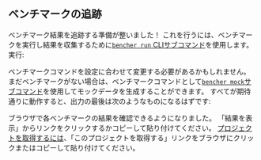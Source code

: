 
## ベンチマークの追跡

ベンチマーク結果を追跡する準備が整いました！
これを行うには、ベンチマークを実行し結果を収集するために[`bencher run` CLIサブコマンド][bencher run]を使用します。実行:

<BencherRun isConsole={true} />

ベンチマークコマンドを設定に合わせて変更する必要があるかもしれません。
まだベンチマークがない場合は、ベンチマークコマンドとして[`bencher mock`サブコマンド][bencher mock]を使用してモックデータを生成することができます。
すべてが期待通りに動作すると、出力の最後は次のようなものになるはずです:

<BencherRunOutput />

ブラウザで各ベンチマークの結果を確認できるようになりました。
「結果を表示」からリンクをクリックするかコピーして貼り付けてください。
[プロジェクトを取得するには][claim project]、「このプロジェクトを取得する」リンクをブラウザにクリックまたはコピーして貼り付けてください。

[bencher run]: /ja/docs/explanation/bencher-run/
[bencher mock]: /ja/docs/reference/bencher-metric-format/#bencher-mock
[claim project]: /ja/docs/how-to/claim/
